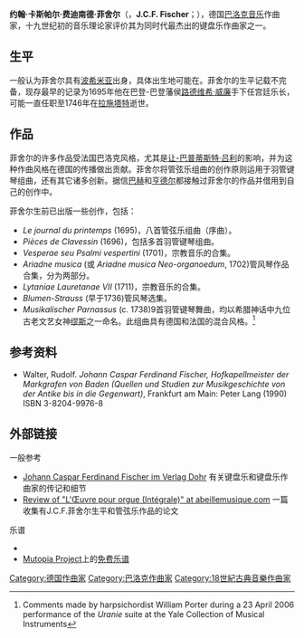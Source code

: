 {{NoteTA
|G1=Composer
}}
{{Infobox classical
| 中文名 = J.C.F.菲舍尔
| 画像 = 
| 附注 =      
| 原文名 = Johann Caspar Ferdinand Fischer
| 国别 = 德国  
| 出生日期 = 1656年
| 出生地 = 申费尔德（今[[捷克|捷克]][[卡罗维发利州|卡罗维发利州]]）（推测）
| 逝世日期 = 1746年8月27日
| 逝世地 = [[拉施塔特|拉施塔特]]
| 所属时期 = [[巴洛克音乐|巴洛克时期]]
| 所属乐派 =  
| 擅长作品类型 = 键盘乐
| 代表作 = 
| 师从 = 
| 学生 = 
}}'''约翰·卡斯帕尔·费迪南德·菲舍尔'''（{{lang-de|'''Johann Caspar Ferdinand Fischer'''}}，'''J.C.F. Fischer'''；{{bd|1656年||1746年|8月27日}}），德国[[巴洛克音乐|巴洛克音乐]]作曲家，十九世纪初的音乐理论家{{en-link|约翰·尼古拉斯·福克尔|Johann Nikolaus Forkel}}评价其为同时代最杰出的键盘乐作曲家之一。
==生平==
一般认为菲舍尔具有[[波希米亚|波希米亚]]出身，具体出生地可能在{{en-link|舍恩菲尔德|Krásno (Sokolov District)}}。菲舍尔的生平记载不完备，现存最早的记录为1695年他在巴登-巴登藩侯[[路德维希·威廉_(巴登-巴登)|路德维希·威廉]]手下任宫廷乐长，可能一直任职至1746年在[[拉施塔特|拉施塔特]]逝世。
==作品==
菲舍尔的许多作品受法国巴洛克风格，尤其是[[让-巴普蒂斯特·吕利|让-巴普蒂斯特·吕利]]的影响，并为这种作曲风格在德国的传播做出贡献。菲舍尔将管弦乐组曲的创作原则运用于羽管键琴组曲，还有其它诸多创新。据信[[巴赫|巴赫]]和[[亨德尔|亨德尔]]都接触过菲舍尔的作品并借用到自己的创作中。

菲舍尔生前已出版一些创作，包括：
*''Le journal du printemps'' (1695)，八首管弦乐组曲（序曲）。
*''Pièces de Clavessin'' (1696)，包括多首羽管键琴组曲。
*''Vesperae seu Psalmi vespertini'' (1701)，宗教音乐的合集。
*''Ariadne musica'' (或 ''Ariadne musica Neo-organoedum'', 1702)管风琴作品合集，分为两部分。
*''Lytaniae Lauretanae VII'' (1711)，宗教音乐的合集。
*''Blumen-Strauss'' (早于1736)管风琴选集。
*''Musikalischer Parnassus'' (c. 1738)9首羽管键琴舞曲，均以希腊神话中九位古老文艺女神[[缪斯|缪斯]]之一命名。此组曲具有德国和法国的混合风格。<ref>Comments made by harpsichordist William Porter during a 23 April 2006 performance of the ''Uranie'' suite at the Yale Collection of Musical Instruments</ref>

{{listen|filename=Caspar Ferdinand Fischer - Prelude and Chaconne.ogg|title=前奏曲与恰空舞曲|description=琼·本森，击弦古钢琴演奏|format=[[ogg|ogg]]}}
{{clear}}

==参考资料==
*Walter, Rudolf. ''Johann Caspar Ferdinand Fischer, Hofkapellmeister der Markgrafen von Baden (Quellen und Studien zur Musikgeschichte von der Antike bis in die Gegenwart)'', Frankfurt am Main: Peter Lang (1990) ISBN 3-8204-9976-8
{{reflist}}

==外部链接==
;一般参考
*[http://www.dohr.de/autor/fischer.htm Johann Caspar Ferdinand Fischer im Verlag Dohr] 有关键盘乐和键盘乐作曲家的传记和细节 {{de icon}} {{en icon}}
*[https://web.archive.org/web/20030424024321/http://www.abeillemusique.com/produit.php?cle=7507 Review of "L'Œuvre pour orgue (Intégrale)" at abeillemusique.com] 一篇收集有J.C.F.菲舍尔生平和管弦乐作品的论文{{fr icon}}

;乐谱
*{{IMSLP|id=Fischer, Johann Caspar Ferdinand|cname=Johann Caspar Ferdinand Fischer}}
*[[Mutopia_Project|Mutopia Project]]上的[http://www.mutopiaproject.org/cgibin/make-table.cgi?Composer=FischerJKF 免费乐谱]

{{Authority control}}

{{DEFAULTSORT:Fischer, Johann Caspar Ferdinand}}
[[Category:德国作曲家|Category:德国作曲家]]
[[Category:巴洛克作曲家|Category:巴洛克作曲家]]
[[Category:18世紀古典音樂作曲家|Category:18世紀古典音樂作曲家]]